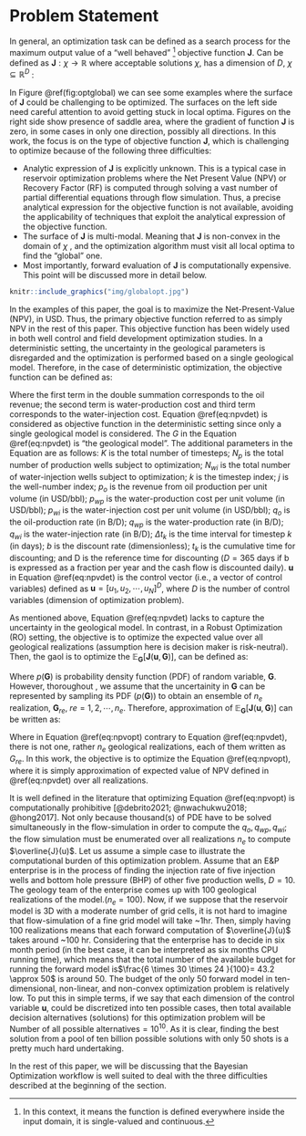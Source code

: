 # Problem Statement

In general, an optimization task can be defined as a search process for the maximum output value of a "well behaved" [^1] objective function $\mathbf{J}$. Can be defined as $\mathbf{J}: \chi \rightarrow \mathbb{R}$ where acceptable solutions $\chi$, has a dimension of $D$, $\chi \subseteq \mathbb{R}^D$ :

[^1]: In this context, it means the function is defined everywhere inside the input domain, it is single-valued and continuous.

```{=tex}
\begin{equation}
\begin{aligned}
& \underset{\mathbf{u}}{\text{maximize}}
& & \mathbf{J}(\mathbf{u}) \\
& \text{subject to}
& & \mathbf{u} \subseteq \chi
\end{aligned}
\label{eq:globalopt}
\end{equation}
```

In Figure \@ref(fig:optglobal) we can see some examples where the surface of $\mathbf{J}$ could be challenging to be optimized. The surfaces on the left side need careful attention to avoid getting stuck in local optima. Figures on the right side show presence of saddle area, where the gradient of function $\mathbf{J}$ is zero, in some cases in only one direction, possibly all directions. In this work, the focus is on the type of objective function $\mathbf{J}$, which is challenging to optimize because of the following three difficulties:

-   Analytic expression of $\mathbf{J}$ is explicitly unknown. This is a typical case in reservoir optimization problems where the Net Present Value (NPV) or Recovery Factor (RF) is computed through solving a vast number of partial differential equations through flow simulation. Thus, a precise analytical expression for the objective function is not available, avoiding the applicability of techniques that exploit the analytical expression of the objective function.
-   The surface of $\mathbf{J}$ is multi-modal. Meaning that $\mathbf{J}$ is non-convex in the domain of $\chi$ , and the optimization algorithm must visit all local optima to find the "global" one.
-   Most importantly, forward evaluation of $\mathbf{J}$ is computationally expensive. This point will be discussed more in detail below.

```r
knitr::include_graphics("img/globalopt.jpg")
```

In the examples of this paper, the goal is to maximize the Net-Present-Value (NPV), in USD. Thus, the primary objective function referred to as simply NPV in the rest of this paper. This objective function has been widely used in both well control and field development optimization studies. In a deterministic setting, the uncertainty in the geological parameters is disregarded and the optimization is performed based on a single geological model. Therefore, in the case of deterministic optimization, the objective function can be defined as:

```{=tex}
\begin{equation}
\mathbf{J}(\mathbf{u, G})= \sum_{k=1}^{K} \Bigg [\sum_{j=1}^{N_p}p_oq_{o,j,k}(\mathbf{u, G}) 
- \sum_{j=1}^{N_p}p_{wp}q_{wp,j,k}(\mathbf{u, G}) - 
\sum_{j=1}^{N_{wi}}p_{wi}q_{wi,j,k}(\mathbf{u, G}) \Bigg]\frac{\Delta t_k}{(1+b)^{\frac{t_k}{D}}}
\label{eq:npvdet}
\end{equation}
```

Where the first term in the double summation corresponds to the oil revenue; the second term is water-production cost and third term corresponds to the water-injection cost. Equation \@ref(eq:npvdet) is considered as objective function in the deterministic setting since only a single geological model is considered. The $G$ in the Equation \@ref(eq:npvdet) is "the geological model". The additional parameters in the Equation are as follows: $K$ is the total number of timesteps; $N_p$ is the total number of production wells subject to optimization; $N_{wi}$ is the total number of water-injection wells subject to optimization; $k$ is the timestep index; $j$ is the well-number index; $p_o$ is the revenue from oil production per unit volume (in USD/bbl); $p_{wp}$ is the water-production cost per unit volume (in USD/bbl); $p_{wi}$ is the water-injection cost per unit volume (in USD/bbl); $q_o$ is the oil-production rate (in B/D); $q_{wp}$ is the water-production rate (in B/D); $q_{wi}$ is the water-injection rate (in B/D); $\Delta t_k$ is the time interval for timestep $k$ (in days); $b$ is the discount rate (dimensionless); $t_k$ is the cumulative time for discounting; and D is the reference time for discounting ($D = 365$ days if b is expressed as a fraction per year and the cash flow is discounted daily). $\mathbf{u}$ in Equation \@ref(eq:npvdet) is the control vector (i.e., a vector of control variables) defined as $\mathbf{u} = [u_1, u_2, \cdots, u_N]^D$, where $D$ is the number of control variables (dimension of optimization problem).

As mentioned above, Equation \@ref(eq:npvdet) lacks to capture the uncertainty in the geological model. In contrast, in a Robust Optimization (RO) setting, the objective is to optimize the expected value over all geological realizations (assumption here is decision maker is risk-neutral). Then, the gaol is to optimize the $\mathbb{E}_{\mathbf{G}}[\mathbf{J}(\mathbf{u},\mathbf{G})]$, can be defined as:


```{=tex}
\begin{equation}
\mathbb{E}_{\mathbf{G}}[\mathbf{J}(\mathbf{u},\mathbf{G})]=\int_{-\infty}^{+\infty}\mathbf{J}(\mathbf{u, G})p(\mathbf{G})dG
\label{eq:npvopt-exact}
\end{equation}
```


Where $p(\mathbf{G})$ is probability density function (PDF) of random variable, $\mathbf{G}$. However, thoroughout , we assume that the uncertainity in $\mathbf{G}$ can be represented by sampling its PDF ($p(\mathbf{G})$) to obtain an ensemble of $n_e$ realization, $\mathbf{G}_{re}$, $re=1,2,\cdots,n_e$. Therefore, approximation of $\mathbb{E}_{\mathbf{G}}[\mathbf{J}(\mathbf{u},\mathbf{G})]$ can be written as:

```{=tex}
\begin{equation}
\mathbb{E}_{\mathbf{G}}[\mathbf{J}(\mathbf{u},\mathbf{G})]\approx\overline{J}(\mathbf{u})=\frac{\sum_{re=1}^{n_e} J(\mathbf{u,G_{re}})}{n_e}
\label{eq:npvopt}
\end{equation}
```

Where in Equation \@ref(eq:npvopt) contrary to Equation \@ref(eq:npvdet), there is not one, rather $n_e$ geological realizations, each of them written as $G_{re}$. In this work, the objective is to optimize the Equation \@ref(eq:npvopt), where it is simply approximation of expected value of NPV defined in \@ref(eq:npvdet) over all realizations.

It is well defined in the literature that optimizing Equation \@ref(eq:npvopt) is computationally prohibitive [@debrito2021; @nwachukwu2018; @hong2017]. Not only because thousand(s) of PDE have to be solved simultaneously in the flow-simulation in order to compute the $q_o, q_{wp}, q_{wi}$; the flow simulation must be enumerated over all realizations $n_e$ to compute $\overline{J}(u)$. Let us assume a simple case to illustrate the computational burden of this optimization problem. Assume that an E&P enterprise is in the process of finding the injection rate of five injection wells and bottom hole pressure (BHP) of other five production wells, $D=10$. The geology team of the enterprise comes up with 100 geological realizations of the model.($n_e=100$). Now, if we suppose that the reservoir model is 3D with a moderate number of grid cells, it is not hard to imagine that flow-simulation of a fine grid model will take \~1hr. Then, simply having 100 realizations means that each forward computation of $\overline{J}(u)$ takes around \~100 hr. Considering that the enterprise has to decide in six month period (in the best case, it can be interpreted as six months CPU running time), which means that the total number of the available budget for running the forward model is$\frac{6 \times 30 \times 24 }{100}= 43.2 \approx 50$ is around 50. The budget of the only $50$ forward model in ten-dimensional, non-linear, and non-convex optimization problem is relatively low. To put this in simple terms, if we say that each dimension of the control variable $\mathbf{u}$, could be discretized into ten possible cases, then total available decision alternatives (solutions) for this optimization problem will be $\text {Number of all possible alternatives} = 10^{10}$. As it is clear, finding the best solution from a pool of ten billion possible solutions with only 50 shots is a pretty much hard undertaking.\

In the rest of this paper, we will be discussing that the Bayesian Optimization workflow is well suited to deal with the three difficulties described at the beginning of the section. 
